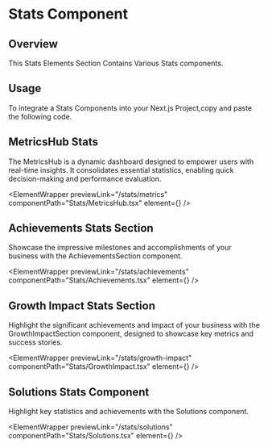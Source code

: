 
# Stats Component

## Overview

This Stats Elements Section Contains Various Stats components.

## Usage

To integrate a Stats Components into your Next.js Project,copy and paste the following code.

## MetricsHub Stats

The MetricsHub is a dynamic dashboard designed to empower users with real-time insights. It consolidates essential statistics, enabling quick decision-making and performance evaluation.

<ElementWrapper
  previewLink="/stats/metrics"
  componentPath="Stats/MetricsHub.tsx"
  element={<MetricsHub />}
/>

## Achievements Stats Section

Showcase the impressive milestones and accomplishments of your business with the AchievementsSection component.

<ElementWrapper
  previewLink="/stats/achievements"
  componentPath="Stats/Achievements.tsx"
  element={<AchievementsSection />}
/>

## Growth Impact Stats Section

Highlight the significant achievements and impact of your business with the GrowthImpactSection component, designed to showcase key metrics and success stories.

<ElementWrapper
  previewLink="/stats/growth-impact"
  componentPath="Stats/GrowthImpact.tsx"
  element={<GrowthImpactSection />}
/>

## Solutions Stats Component

Highlight key statistics and achievements with the Solutions component.

<ElementWrapper
  previewLink="/stats/solutions"
  componentPath="Stats/Solutions.tsx"
  element={<SolutionsSection />}
/>
